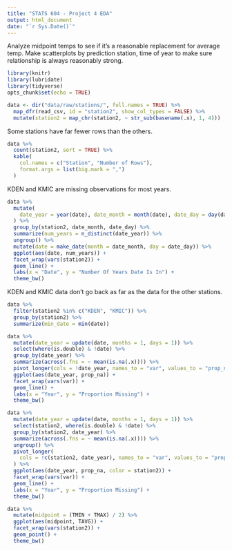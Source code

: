 ```yaml
---
title: "STATS 604 - Project 4 EDA"
output: html_document
date: "`r Sys.Date()`"
---
```


Analyze midpoint temps to see if it’s a reasonable replacement for average temp.
Make scatterplots by prediction station, time of year to make sure relationship is always reasonably strong.

```r
library(knitr)
library(lubridate)
library(tidyverse)
opts_chunk$set(echo = TRUE)
```

```r
data <- dir("data/raw/stations/", full.names = TRUE) %>%
  map_dfr(read_csv, id = "station2", show_col_types = FALSE) %>%
  mutate(station2 = map_chr(station2, ~ str_sub(basename(.x), 1, 4)))
```

Some stations have far fewer rows than the others.
```r
data %>%
  count(station2, sort = TRUE) %>%
  kable(
    col.names = c("Station", "Number of Rows"),
    format.args = list(big.mark = ",")
  )
```

KDEN and KMIC are missing observations for most years.
```r
data %>%
  mutate(
    date_year = year(date), date_month = month(date), date_day = day(date)
  ) %>%
  group_by(station2, date_month, date_day) %>%
  summarize(num_years = n_distinct(date_year)) %>%
  ungroup() %>%
  mutate(date = make_date(month = date_month, day = date_day)) %>%
  ggplot(aes(date, num_years)) +
  facet_wrap(vars(station2)) +
  geom_line() +
  labs(x = "Date", y = "Number Of Years Date Is In") +
  theme_bw()
```

KDEN and KMIC data don't go back as far as the data for the other stations.
```r
data %>%
  filter(station2 %in% c("KDEN", "KMIC")) %>%
  group_by(station2) %>%
  summarize(min_date = min(date))
```


```r
data %>%
  mutate(date_year = update(date, months = 1, days = 1)) %>%
  select(where(is.double) & !date) %>%
  group_by(date_year) %>%
  summarize(across(.fns = ~ mean(is.na(.x)))) %>%
  pivot_longer(cols = !date_year, names_to = "var", values_to = "prop_na") %>%
  ggplot(aes(date_year, prop_na)) +
  facet_wrap(vars(var)) +
  geom_line() +
  labs(x = "Year", y = "Proportion Missing") +
  theme_bw()
```

```r
data %>%
  mutate(date_year = update(date, months = 1, days = 1)) %>%
  select(station2, where(is.double) & !date) %>%
  group_by(station2, date_year) %>%
  summarize(across(.fns = ~ mean(is.na(.x)))) %>%
  ungroup() %>%
  pivot_longer(
    cols = !c(station2, date_year), names_to = "var", values_to = "prop_na"
  ) %>%
  ggplot(aes(date_year, prop_na, color = station2)) +
  facet_wrap(vars(var)) +
  geom_line() +
  labs(x = "Year", y = "Proportion Missing") +
  theme_bw()
```

```r
data %>%
  mutate(midpoint = (TMIN + TMAX) / 2) %>%
  ggplot(aes(midpoint, TAVG)) +
  facet_wrap(vars(station2)) +
  geom_point() +
  theme_bw()
```

